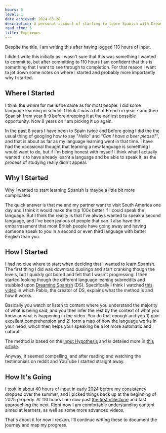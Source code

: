 ```yaml
---
hours: 0
level: 1
date_achieved: 2024-03-28
description: A personal account of starting to learn Spanish with Dreaming Spanish, covering why I began, how I approached it, and progress after 110 hours.
read_time: 5
title: Empecemos
---
```


Despite the title, I am writing this after having logged 110 hours of input.

I didn't write this initially as I wasn't sure that this was something I wanted to commit to, but after committing to 110 hours I am confident that this is something that I want to see through to completion. For that reason I want to jot down some notes on where I started and probably more importantly why I started.

## Where I Started

I think the *where* for me is the same as for most people. I did some language learning in school. I think it was a bit of French in year 7 and then Spanish from year 8-9 before dropping it at the earliest possible opportunity. Now 8 years on I am picking it up again.

In the past 8 years I have been to Spain twice and before going I did the the usual thing of googling how to say "*Hello*" and "*Can I have a beer please?*", and that is about as far as my language learning went in that time. I have had the occasional thought that learning a new language is something I would want to do, but if I'm being honest with myself I think what I actually wanted is to have already learnt a language and be able to speak it, as the process of studying really didn't appeal.

## Why I Started

Why I wanted to start learning Spanish is maybe a little bit more complicated.

The quick answer is that me and my partner want to visit South America one day and I think it would make the trip 100x better if I could speak the language. But I think the reality is that I've always wanted to speak a second language, and I've been jealous of people that can. I also have the embarrassment that most British people have going away and having someone speak to you in a second or even third language with better English than you.

## How I Started

I had no clue where to start when deciding that I wanted to learn Spanish. The first thing I did was download duolingo and start cranking though the levels, but I quickly got bored and felt that I wasn't progressing. I then started looking though the different language leaning subreddits and stubbled upon [Dreaming Spanish](https://www.dreamingspanish.com/) (DS). Specifically I think I watched [this video](https://www.youtube.com/watch?v=E2wd0zuR5uQ) in which Pablo, the creator of DS, explains what the method is and how it works.

Basically you watch or listen to content where you understand the majority of what is being said, and you then infer the rest by the context of what you know or what is happening in the video. You do that enough and you 1) gain excellent comprehension and 2) form a map of how the language works in your head, which then helps your speaking be a lot more automatic and natural.

The method is based on the [Input Hypothesis](https://en.wikipedia.org/wiki/Input_hypothesis) and is detailed more in [this article](https://www.dreamingspanish.com/method).

Anyway, it seemed compelling, and after reading and watching the testimonials on reddit and YouTube I started straight away.  

## How It's Going

I took in about 40 hours of input in early 2024 before my consistency dropped over the summer, and I picked things back up at the beginning of 2025 properly. At 110 hours I am now past [the first milestone](/spanish/level-1) and fast approaching the next. Right now I am comfortable understanding content aimed at learners, as well as some more advanced videos.

That's about it for now I reckon. I'll continue writing these to document the journey and map my progress. 
